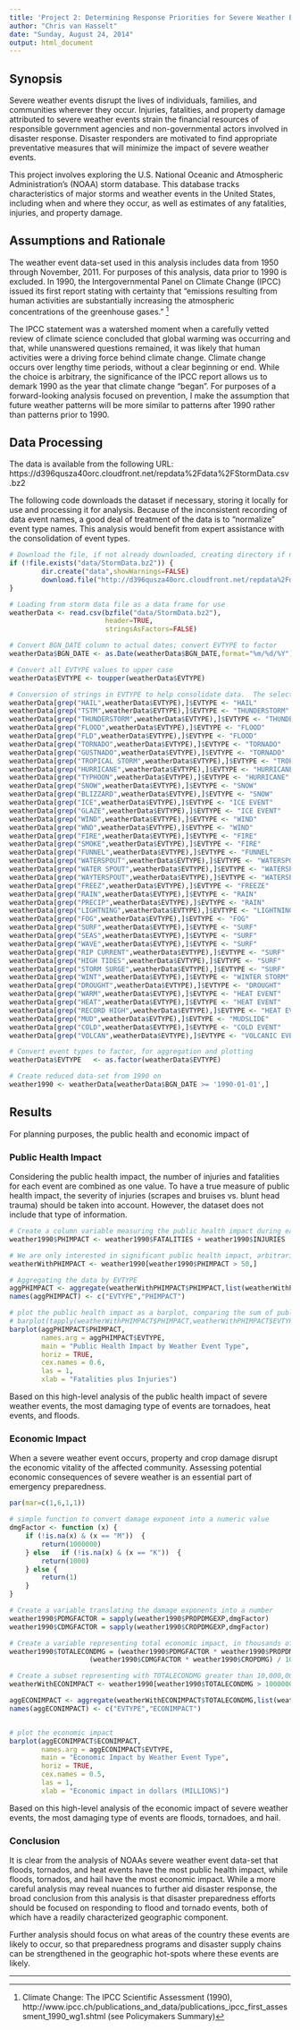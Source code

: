 ```yaml
---
title: 'Project 2: Determining Response Priorities for Severe Weather Events'
author: "Chris van Hasselt"
date: "Sunday, August 24, 2014"
output: html_document
---
```



## Synopsis

Severe weather events disrupt the lives of individuals, families, and communities wherever they occur.  Injuries, fatalities, and property damage attributed to severe weather events strain the financial resources of responsible government agencies and non-governmental actors involved in disaster response.  Disaster responders are motivated to find appropriate preventative measures that will minimize the impact of severe weather events.

This project involves exploring the U.S. National Oceanic and Atmospheric Administration's (NOAA) storm database. This database tracks characteristics of major storms and weather events in the United States, including when and where they occur, as well as estimates of any fatalities, injuries, and property damage.


## Assumptions and Rationale

The weather event data-set used in this analysis includes data from 1950 through November, 2011.  For purposes of this analysis, data prior to 1990 is excluded.  In 1990, the Intergovernmental Panel on Climate Change (IPCC) issued its first report stating with certainty that  "emissions resulting from human activities are substantially increasing the atmospheric concentrations of the greenhouse gases." [^1]  

The IPCC statement was a watershed moment when a carefully vetted review of climate science concluded that global warming was occurring and that, while unanswered questions remained, it was likely that human activities were a driving force behind climate change. Climate change occurs over lengthy time periods, without a clear beginning or end.  While the choice is arbitrary, the significance of the IPCC report allows us to demark 1990 as the year that climate change "began". For purposes of a forward-looking analysis focused on prevention, I make the assumption that future weather patterns will be more similar to patterns after 1990 rather than patterns prior to 1990.


## Data Processing

The data is available from the following URL:
https://d396qusza40orc.cloudfront.net/repdata%2Fdata%2FStormData.csv.bz2

The following code downloads the dataset if necessary, storing it locally for use and processing it for analysis.  Because of the inconsistent recording of data event names, a good deal of treatment of the data is to "normalize" event type names.  This analysis would benefit from expert assistance with the consolidation of event types.


```r

# Download the file, if not already downloaded, creating directory if necessary. (download will take some time)
if (!file.exists("data/StormData.bz2")) {
        dir.create("data",showWarnings=FALSE)
        download.file("http://d396qusza40orc.cloudfront.net/repdata%2Fdata%2FStormData.csv.bz2", "data/StormData.bz2")
}

# Loading from storm data file as a data frame for use
weatherData <- read.csv(bzfile("data/StormData.bz2"),
                        header=TRUE,
                        stringsAsFactors=FALSE)

# Convert BGN_DATE column to actual dates; convert EVTYPE to factor
weatherData$BGN_DATE <- as.Date(weatherData$BGN_DATE,format="%m/%d/%Y")

# Convert all EVTYPE values to upper case
weatherData$EVTYPE <- toupper(weatherData$EVTYPE)

# Conversion of strings in EVTYPE to help consolidate data.  The selections made here would benefit from consideration by a meteorologist.
weatherData[grep("HAIL",weatherData$EVTYPE),]$EVTYPE <- "HAIL" 
weatherData[grep("TSTM",weatherData$EVTYPE),]$EVTYPE <- "THUNDERSTORM"
weatherData[grep("THUNDERSTORM",weatherData$EVTYPE),]$EVTYPE <- "THUNDERSTORM"
weatherData[grep("FLOOD",weatherData$EVTYPE),]$EVTYPE <- "FLOOD" 
weatherData[grep("FLD",weatherData$EVTYPE),]$EVTYPE <- "FLOOD" 
weatherData[grep("TORNADO",weatherData$EVTYPE),]$EVTYPE <- "TORNADO"
weatherData[grep("GUSTNADO",weatherData$EVTYPE),]$EVTYPE <- "TORNADO"
weatherData[grep("TROPICAL STORM",weatherData$EVTYPE),]$EVTYPE <- "TROPICAL STORM"
weatherData[grep("HURRICANE",weatherData$EVTYPE),]$EVTYPE <- "HURRICANE"
weatherData[grep("TYPHOON",weatherData$EVTYPE),]$EVTYPE <- "HURRICANE"
weatherData[grep("SNOW",weatherData$EVTYPE),]$EVTYPE <- "SNOW"
weatherData[grep("BLIZZARD",weatherData$EVTYPE),]$EVTYPE <- "SNOW"
weatherData[grep("ICE",weatherData$EVTYPE),]$EVTYPE <- "ICE EVENT"
weatherData[grep("GLAZE",weatherData$EVTYPE),]$EVTYPE <- "ICE EVENT"                
weatherData[grep("WIND",weatherData$EVTYPE),]$EVTYPE <- "WIND"
weatherData[grep("WND",weatherData$EVTYPE),]$EVTYPE <- "WIND"
weatherData[grep("FIRE",weatherData$EVTYPE),]$EVTYPE <- "FIRE"
weatherData[grep("SMOKE",weatherData$EVTYPE),]$EVTYPE <- "FIRE"
weatherData[grep("FUNNEL",weatherData$EVTYPE),]$EVTYPE <- "FUNNEL"
weatherData[grep("WATERSPOUT",weatherData$EVTYPE),]$EVTYPE <- "WATERSPOUT"
weatherData[grep("WATER SPOUT",weatherData$EVTYPE),]$EVTYPE <- "WATERSPOUT"
weatherData[grep("WAYTERSPOUT",weatherData$EVTYPE),]$EVTYPE <- "WATERSPOUT"
weatherData[grep("FREEZ",weatherData$EVTYPE),]$EVTYPE <- "FREEZE"
weatherData[grep("RAIN",weatherData$EVTYPE),]$EVTYPE <- "RAIN"
weatherData[grep("PRECIP",weatherData$EVTYPE),]$EVTYPE <- "RAIN"
weatherData[grep("LIGHTNING",weatherData$EVTYPE),]$EVTYPE <- "LIGHTNING"
weatherData[grep("FOG",weatherData$EVTYPE),]$EVTYPE <- "FOG"
weatherData[grep("SURF",weatherData$EVTYPE),]$EVTYPE <- "SURF"
weatherData[grep("SEAS",weatherData$EVTYPE),]$EVTYPE <- "SURF"
weatherData[grep("WAVE",weatherData$EVTYPE),]$EVTYPE <- "SURF"
weatherData[grep("RIP CURRENT",weatherData$EVTYPE),]$EVTYPE <- "SURF"
weatherData[grep("HIGH TIDES",weatherData$EVTYPE),]$EVTYPE <- "SURF"
weatherData[grep("STORM SURGE",weatherData$EVTYPE),]$EVTYPE <- "SURF" 
weatherData[grep("WINT",weatherData$EVTYPE),]$EVTYPE <- "WINTER STORM"
weatherData[grep("DROUGHT",weatherData$EVTYPE),]$EVTYPE <- "DROUGHT"
weatherData[grep("WARM",weatherData$EVTYPE),]$EVTYPE <- "HEAT EVENT"
weatherData[grep("HEAT",weatherData$EVTYPE),]$EVTYPE <- "HEAT EVENT"
weatherData[grep("RECORD HIGH",weatherData$EVTYPE),]$EVTYPE <- "HEAT EVENT"
weatherData[grep("MUD",weatherData$EVTYPE),]$EVTYPE <- "MUDSLIDE"
weatherData[grep("COLD",weatherData$EVTYPE),]$EVTYPE <- "COLD EVENT"
weatherData[grep("VOLCAN",weatherData$EVTYPE),]$EVTYPE <- "VOLCANIC EVENT"

# Convert event types to factor, for aggregation and plotting
weatherData$EVTYPE   <- as.factor(weatherData$EVTYPE)

# Create reduced data-set from 1990 on
weather1990 <- weatherData[weatherData$BGN_DATE >= '1990-01-01',]

```

## Results

For planning purposes, the public health and economic impact of 

### Public Health Impact

Considering the public health impact, the number of injuries and fatalities for each event are combined as one value. To have a true measure of public health impact, the severity of injuries (scrapes and bruises vs. blunt head trauma) should be taken into account.  However, the dataset does not include that type of information. 

```r

# Create a column variable measuring the public health impact during each weather event.
weather1990$PHIMPACT <- weather1990$FATALITIES + weather1990$INJURIES

# We are only interested in significant public health impact, arbitrarily chosen as a level of 50
weatherWithPHIMPACT <- weather1990[weather1990$PHIMPACT > 50,]

# Aggregating the data by EVTYPE
aggPHIMPACT <- aggregate(weatherWithPHIMPACT$PHIMPACT,list(weatherWithPHIMPACT$EVTYPE),sum,na.rm=TRUE)
names(aggPHIMPACT) <- c("EVTYPE","PHIMPACT")

# plot the public health impact as a barplot, comparing the sum of public health impacts grouped by weather event type. A horizontal bar plot is used to make the categories more readable
# barplot(tapply(weatherWithPHIMPACT$PHIMPACT,weatherWithPHIMPACT$EVTYPE,sum),
barplot(aggPHIMPACT$PHIMPACT,
        names.arg = aggPHIMPACT$EVTYPE,
        main = "Public Health Impact by Weather Event Type",
        horiz = TRUE,
        cex.names = 0.6,
        las = 1,
        xlab = "Fatalities plus Injuries")

```

Based on this high-level analysis of the public health impact of severe weather events, the most damaging type of events are tornadoes, heat events, and floods.

### Economic Impact

When a severe weather event occurs, property and crop damage disrupt the economic vitality of the affected community.  Assessing potential economic consequences of severe weather is an essential part of emergency preparedness.  

```r
par(mar=c(1,6,1,1))
```


```r
# simple function to convert damage exponent into a numeric value
dmgFactor <- function (x) {
    if (!is.na(x) & (x == "M"))  {
        return(1000000)
    } else   if (!is.na(x) & (x == "K"))  {
        return(1000)
    } else {
        return(1)
    }
}

# Create a variable translating the damage exponents into a number
weather1990$PDMGFACTOR = sapply(weather1990$PROPDMGEXP,dmgFactor)
weather1990$CDMGFACTOR = sapply(weather1990$CROPDMGEXP,dmgFactor)

# Create a variable representing total economic impact, in thousands of dollars
weather1990$TOTALECONDMG = (weather1990$PDMGFACTOR * weather1990$PROPDMG) +
                    (weather1990$CDMGFACTOR * weather1990$CROPDMG) / 1000000

# Create a subset representing with TOTALECONDMG greater than 10,000,000 million dollars
weatherWithECONIMPACT <- weather1990[weather1990$TOTALECONDMG > 10000000,]

aggECONIMPACT <- aggregate(weatherWithECONIMPACT$TOTALECONDMG,list(weatherWithECONIMPACT$EVTYPE),sum,na.rm=TRUE)
names(aggECONIMPACT) <- c("EVTYPE","ECONIMPACT")


# plot the economic impact
barplot(aggECONIMPACT$ECONIMPACT,
        names.arg = aggECONIMPACT$EVTYPE,
        main = "Economic Impact by Weather Event Type",
        horiz = TRUE,
        cex.names = 0.5,
        las = 1,
        xlab = "Economic impact in dollars (MILLIONS)")

```

Based on this high-level analysis of the economic impact of severe weather events, the most damaging type of events are floods, tornadoes, and hail.


### Conclusion

It is clear from the analysis of NOAAs severe weather event data-set that floods, tornados, and heat events have the most public health impact, while floods, tornados, and hail have the most economic impact.  While a more careful analysis may reveal nuances to further aid disaster response, the broad conclusion from this analysis is that disaster preparedness efforts should be focused on responding to flood and tornado events, both of which have a readily characterized geographic component. 

Further analysis should focus on what areas of the country these events are likely to occur, so that preparedness programs and disaster supply chains can be strengthened in the geographic hot-spots where these events are likely.


****
[^1]: Climate Change: The IPCC Scientific Assessment (1990), http://www.ipcc.ch/publications_and_data/publications_ipcc_first_assessment_1990_wg1.shtml (see Policymakers Summary)